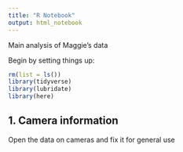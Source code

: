 ```yaml
---
title: "R Notebook"
output: html_notebook
---
```

Main analysis of Maggie's data

Begin by setting things up:
```r
rm(list = ls())
library(tidyverse)
library(lubridate)
library(here)
```

## 1. Camera information
Open the data on cameras and fix it for general use
